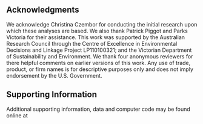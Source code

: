 ## Acknowledgments {-}

We acknowledge Christina Czembor for conducting the initial research upon which these analyses are based. We also thank Patrick Piggot and Parks Victoria for their assistance. This work was supported by the Australian Research Council through the Centre of Excellence in Environmental Decisions and Linkage Project LP110100321; and the Victorian Department of Sustainability and Environment. We thank four anonymous reviewers for there helpful comments on earlier versions of this work. Any use of trade, product, or firm names is for descriptive purposes only and does not imply endorsement by the U.S. Government.

## Supporting Information {-}

Additional supporting information, data and computer code may be found online at \newline\texttt{ https://github.com/wkmor1/voiWoodland}
